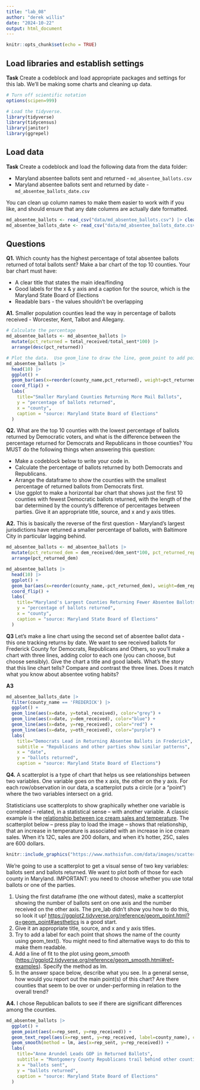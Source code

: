 ```yaml
---
title: "lab_08"
author: "derek willis"
date: "2024-10-22"
output: html_document
---
```


```r
knitr::opts_chunk$set(echo = TRUE)
```

## Load libraries and establish settings

**Task** Create a codeblock and load appropriate packages and settings for this lab. We'll be making some charts and cleaning up data.

```r
# Turn off scientific notation
options(scipen=999)

# Load the tidyverse.
library(tidyverse)
library(tidycensus)
library(janitor)
library(ggrepel)

```

## Load data

**Task** Create a codeblock and load the following data from the data folder:

-   Maryland absentee ballots sent and returned - `md_absentee_ballots.csv`
-   Maryland absentee ballots sent and returned by date - `md_absentee_ballots_date.csv`

You can clean up column names to make them easier to work with if you like, and should ensure that any date columns are actually date formatted.

```r
md_absentee_ballots <- read_csv("data/md_absentee_ballots.csv") |> clean_names()
md_absentee_ballots_date <- read_csv("data/md_absentee_ballots_date.csv") |> clean_names()
```

## Questions

**Q1.** Which county has the highest percentage of total absentee ballots returned of total ballots sent? Make a bar chart of the top 10 counties. Your bar chart must have:

-   A clear title that states the main idea/finding
-   Good labels for the x & y axis and a caption for the source, which is the Maryland State Board of Elections
-   Readable bars - the values shouldn't be overlapping

**A1.** Smaller population counties lead the way in percentage of ballots received - Worcester, Kent, Talbot and Allegany.

```r
# Calculate the percentage
md_absentee_ballots <- md_absentee_ballots |>
  mutate(pct_returned = total_received/total_sent*100) |> 
  arrange(desc(pct_returned))

# Plot the data.  Use geom_line to draw the line, geom_point to add points, geom_text to add labels.  Use scale_x_date to set breaks at 1 day. 
md_absentee_ballots |>
  head(10) |> 
  ggplot() + 
  geom_bar(aes(x=reorder(county_name,pct_returned), weight=pct_returned)) + 
  coord_flip() +
  labs(
    title="Smaller Maryland Counties Returning More Mail Ballots",
    y = "percentage of ballots returned",
    x = "county",
    caption = "source: Maryland State Board of Elections"
  )

```

**Q2.** What are the top 10 counties with the lowest percentage of ballots returned by Democratic voters, and what is the difference between the percentage returned for Democrats and Republicans in those counties? You MUST do the following things when answering this question:

-   Make a codeblock below to write your code in.
-   Calculate the percentage of ballots returned by both Democrats and Republicans.
-   Arrange the dataframe to show the counties with the smallest percentage of returned ballots from Democrats first.
-   Use ggplot to make a horizontal bar chart that shows just the first 10 counties with fewest Democratic ballots returned, with the length of the bar determined by the county's difference of percentages between parties. Give it an appropriate title, source, and x and y axis titles.

**A2.** This is basically the reverse of the first question - Maryland's largest jurisdictions have returned a smaller percentage of ballots, with Baltimore City in particular lagging behind.

```r
md_absentee_ballots <- md_absentee_ballots |>
  mutate(pct_returned_dem = dem_received/dem_sent*100, pct_returned_rep = rep_received/rep_sent*100, pct_returned_oth = oth_received/oth_sent*100, dem_rep_diff = pct_returned_dem-pct_returned_rep) |> 
  arrange(pct_returned_dem)

md_absentee_ballots |> 
  head(10) |> 
  ggplot() + 
  geom_bar(aes(x=reorder(county_name,-pct_returned_dem), weight=dem_rep_diff)) + 
  coord_flip() +
  labs(
    title="Maryland's Largest Counties Returning Fewer Absentee Ballots",
    y = "percentage of ballots returned",
    x = "county",
    caption = "source: Maryland State Board of Elections"
  )

```

**Q3** Let's make a line chart using the second set of absentee ballot data - this one tracking returns by date. We want to see received ballots for Frederick County for Democrats, Republicans and Others, so you'll make a chart with three lines, adding color to each one (you can choose, but choose sensibly). Give the chart a title and good labels. What's the story that this line chart tells? Compare and contrast the three lines. Does it match what you know about absentee voting habits?

**A3**

```r
md_absentee_ballots_date |> 
  filter(county_name == 'FREDERICK') |> 
  ggplot() +
  geom_line(aes(x=date, y=total_received), color="grey") +
  geom_line(aes(x=date, y=dem_received), color="blue") +
  geom_line(aes(x=date, y=rep_received), color="red") +
  geom_line(aes(x=date, y=oth_received), color="purple") +
  labs(
    title="Democrats Lead in Returning Absentee Ballots in Frederick",
    subtitle = "Republicans and other parties show similar patterns",
    x = "date",
    y = "ballots returned",
    caption = "source: Maryland State Board of Elections")
```

**Q4.** A scatterplot is a type of chart that helps us see relationships between two variables. One variable goes on the x axis, the other on the y axis. For each row/observation in our data, a scatterplot puts a circle (or a "point") where the two variables intersect on a grid.

Statisticians use scatterplots to show graphically whether one variable is correlated -- related, in a statistical sense -- with another variable. A classic example is the [relationship between ice cream sales and temperature](https://www.mathsisfun.com/data/scatter-xy-plots.html). The scatterplot below -- press play to load the image -- shows that relationship, that an increase in temperature is associated with an increase in ice cream sales. When it's 12C, sales are 200 dollars, and when it's hotter, 25C, sales are 600 dollars.

```r
knitr::include_graphics("https://www.mathsisfun.com/data/images/scatter-ice-cream1.svg")
```

We're going to use a scatterplot to get a visual sense of two key variables: ballots sent and ballots returned. We want to plot both of those for each county in Maryland. IMPORTANT: you need to choose whether you use total ballots or one of the parties.

1.  Using the first dataframe (the one without dates), make a scatterplot showing the number of ballots sent on one axis and the number received on the other axis. The pre_lab didn't show you how to do this, so look it up! <https://ggplot2.tidyverse.org/reference/geom_point.html?q=geom_point#aesthetics> is a good start.
2.  Give it an appropriate title, source, and x and y axis titles.
3.  Try to add a label for each point that shows the name of the county using geom_text(). You might need to find alternative ways to do this to make them readable.
4.  Add a line of fit to the plot using geom_smooth (<https://ggplot2.tidyverse.org/reference/geom_smooth.html#ref-examples>). Specify the method as lm.
5.  In the answer space below, describe what you see. In a general sense, how would you report out the main point(s) of this chart? Are there counties that seem to be over or under-performing in relation to the overall trend?

**A4.** I chose Republican ballots to see if there are significant differences among the counties.

```r
md_absentee_ballots |> 
  ggplot() + 
  geom_point(aes(x=rep_sent, y=rep_received)) +
  geom_text_repel(aes(x=rep_sent, y=rep_received, label=county_name), check_overlap = TRUE) + 
  geom_smooth(method = lm, aes(x=rep_sent, y=rep_received)) +
  labs(
    title="Anne Arundel Leads GOP in Returned Ballots",
    subtitle = "Montgomery County Republicans trail behind other counties",
    x = "ballots sent",
    y = "ballots returned",
    caption = "source: Maryland State Board of Elections"
  )
```

